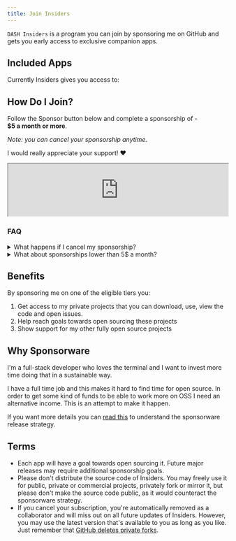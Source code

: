 ```yaml
---
title: Join Insiders
---
```



`DASH Insiders` is a program you can join by sponsoring me on GitHub and gets you early access to
exclusive companion apps.

## Included Apps

Currently Insiders gives you access to:

<div class="py-4 md:p-6">
  <a href="/enhance" class="no-underline">
    <div class="flex w-full flex-row items-center gap-8 border border-[var(--sl-color-gray-4)] p-4 no-underline hover:bg-[var(--sl-color-gray-6)] md:w-max">
      <div class="flex flex-col gap-4">
        <EnhanceMiniLogo />
        <SponsorshipGoal variant="mini" />
      </div>
      <Icon
        name="right-arrow"
        size="24px"
        class="mt-0 hidden justify-self-end md:block"
      />
    </div>
  </a>
</div>

## How Do I Join?

Follow the Sponsor button below and complete a sponsorship of -<br />**$5 a month or more**.

_Note: you can cancel your sponsorship anytime._

I would really appreciate your support! ❤️

<iframe
  src="https://github.com/sponsors/dlvhdr/card"
  title="Sponsor dlvhdr"
  height="120"
  width="100%"
  class="h-[200px] lg:h-[120px]"
></iframe>

### FAQ

<details>
  <summary>What happens if I cancel my sponsorship?</summary>
  If you cancel your subscription, you're automatically removed as a
  collaborator and will miss out on all future updates of Insiders. However, you
  may use the latest version that's available to you as long as you like. Just
  remember that [GitHub deletes private
  forks](https://docs.github.com/en/github/setting-up-and-managing-your-github-user-account/removing-a-collaborator-from-a-personal-repository).
</details>

<details>
  <summary>What about sponsorships lower than 5$ a month?</summary>
  Sponsorships lower than $5 a month are also very much appreciated! They won't
  grant you access to Insiders, but they will be counted towards reaching
  sponsorship goals. Every sponsor helps me to implement new features and
  releasing them to the public.
</details>

## Benefits

By sponsoring me on one of the eligible tiers you:

1. Get access to my private projects that you can download, use, view the code
   and open issues.
1. Help reach goals towards open sourcing these projects
1. Show support for my other fully open source projects

## Why Sponsorware

I'm a full-stack developer who loves the terminal and I want to invest more time
doing that in a sustainable way.

I have a full time job and this makes it hard to find time for open source.
In order to get some kind of funds to be able to work more on OSS I need an
alternative income. This is an attempt to make it happen.

If you want more details you can [read this](https://github.com/sponsorware/docs) to understand the sponsorware release strategy.

## Terms

- Each app will have a goal towards open sourcing it. Future major releases may
  require additional sponsorship goals.
- Please don't distribute the source code of Insiders. You may freely use it for public, private or commercial projects, privately fork or mirror it, but please don't make the source code public, as it would counteract the sponsorware strategy.
- If you cancel your subscription, you're automatically removed as a collaborator and will miss out on all future updates of Insiders. However, you may use the latest version that's available to you as long as you like. Just remember that [GitHub deletes private forks](https://docs.github.com/en/github/setting-up-and-managing-your-github-user-account/removing-a-collaborator-from-a-personal-repository).
